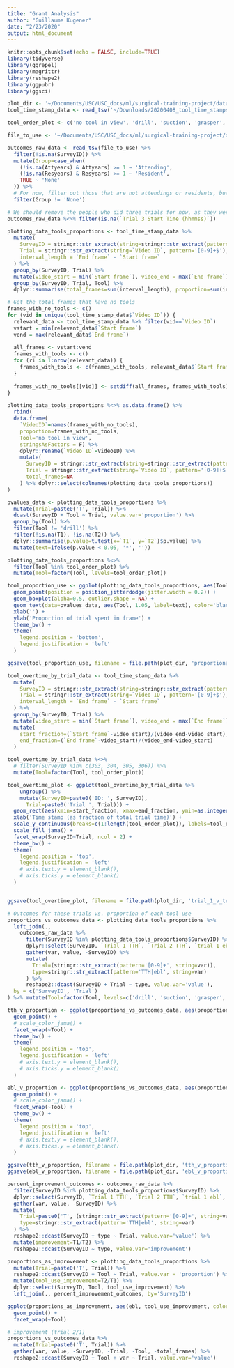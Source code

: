 ```yaml
---
title: "Grant Analysis"
author: "Guillaume Kugener"
date: "2/23/2020"
output: html_document
---
```


```r
knitr::opts_chunk$set(echo = FALSE, include=TRUE)
library(tidyverse)
library(ggrepel)
library(magrittr)
library(reshape2)
library(ggpubr)
library(ggsci)
```

```r
plot_dir <- '~/Documents/USC/USC_docs/ml/surgical-training-project/data/grant_application/'
tool_time_stamp_data <- read_tsv('~/Downloads/20200408_tool_time_stamps - Sheet1 .tsv')

tool_order_plot <- c('no tool in view', 'drill', 'suction', 'grasper', 'cottonoid', 'muscle')
```


```r
file_to_use <- '~/Documents/USC/USC_docs/ml/surgical-training-project/data/carotid_outcomes/data/UPDATED_Raw Data.xlsx - Sheet1.tsv'

outcomes_raw_data <- read_tsv(file_to_use) %>% 
  filter(!is.na(SurveyID)) %>%
  mutate(Group=case_when(
    (!is.na(Attyears) & Attyears) >= 1 ~ 'Attending',
    (!is.na(Resyears) & Resyears) >= 1 ~ 'Resident',
    TRUE ~ 'None'
  )) %>%
  # For now, filter out those that are not attendings or residents, but will want to come back to this later
  filter(Group != 'None')

# We should remove the people who did three trials for now, as they were not trained between trial 1 and 2 but trained between trials 2 and 3, so we will need to think about how to compare them to everyone else
outcomes_raw_data %<>% filter(is.na(`Trial 3 Start Time (hhmmss)`))
```


```r
plotting_data_tools_proportions <- tool_time_stamp_data %>%
  mutate(
    SurveyID = stringr::str_extract(string=stringr::str_extract(pattern='S[0-9]+', string=`Video ID`), pattern='[0-9]+'),
    Trial = stringr::str_extract(string=`Video ID`, pattern='[0-9]+$'),
    interval_length = `End frame` - `Start frame`
  ) %>%
  group_by(SurveyID, Trial) %>%
  mutate(video_start = min(`Start frame`), video_end = max(`End frame`)) %>%
  group_by(SurveyID, Trial, Tool) %>%
  dplyr::summarise(total_frames=sum(interval_length), proportion=sum(interval_length)/(video_end[1]-video_start[1]))
```

```r
# Get the total frames that have no tools
frames_with_no_tools <- c()
for (vid in unique(tool_time_stamp_data$`Video ID`)) {
  relevant_data <- tool_time_stamp_data %>% filter(vid==`Video ID`)
  vstart = min(relevant_data$`Start frame`)
  vend = max(relevant_data$`End frame`)
  
  all_frames <- vstart:vend
  frames_with_tools <- c()
  for (ri in 1:nrow(relevant_data)) {
    frames_with_tools <- c(frames_with_tools, relevant_data$`Start frame`[ri]:relevant_data$`End frame`[ri])
  }
  
  frames_with_no_tools[[vid]] <- setdiff(all_frames, frames_with_tools) %>% length(.)/length(all_frames)
}

plotting_data_tools_proportions %<>% as.data.frame() %>% 
  rbind(
  data.frame(
    `VideoID`=names(frames_with_no_tools), 
    proportion=frames_with_no_tools,
    Tool='no tool in view',
    stringsAsFactors = F) %>%
    dplyr::rename(`Video ID`=VideoID) %>%
    mutate(
      SurveyID = stringr::str_extract(string=stringr::str_extract(pattern='S[0-9]+', string=`Video ID`), pattern='[0-9]+'),
      Trial = stringr::str_extract(string=`Video ID`, pattern='[0-9]+$'),
      total_frames=NA
    ) %>% dplyr::select(colnames(plotting_data_tools_proportions))
)
```

```r
pvalues_data <- plotting_data_tools_proportions %>%
  mutate(Trial=paste0('T', Trial)) %>%
  dcast(SurveyID + Tool ~ Trial, value.var='proportion') %>%
  group_by(Tool) %>%
  filter(Tool != 'drill') %>%
  filter(!is.na(T1), !is.na(T2)) %>%
  dplyr::summarise(p.value=t.test(x=`T1`, y=`T2`)$p.value) %>%
  mutate(text=ifelse(p.value < 0.05, '*', ''))
```

```r
plotting_data_tools_proportions %<>% 
  filter(Tool %in% tool_order_plot) %>%
  mutate(Tool=factor(Tool, levels=tool_order_plot))

tool_proportion_use <- ggplot(plotting_data_tools_proportions, aes(Tool, proportion, color=Trial)) +
  geom_point(position = position_jitterdodge(jitter.width = 0.2)) +
  geom_boxplot(alpha=0.5, outlier.shape = NA) +
  geom_text(data=pvalues_data, aes(Tool, 1.05, label=text), color='black', size=6) +
  xlab('') +
  ylab('Proportion of trial spent in frame') +
  theme_bw() +
  theme(
    legend.position = 'bottom',
    legend.justification = 'left'
  )

ggsave(tool_proportion_use, filename = file.path(plot_dir, 'proportional_tool_use_t1_v_t2.pdf'), width = 10, height = 5, device='pdf')
```

```r
tool_overtime_by_trial_data <- tool_time_stamp_data %>%
  mutate(
    SurveyID = stringr::str_extract(string=stringr::str_extract(pattern='S[0-9]+', string=`Video ID`), pattern='[0-9]+'),
    Trial = stringr::str_extract(string=`Video ID`, pattern='[0-9]+$'),
    interval_length = `End frame` - `Start frame`
  ) %>%
  group_by(SurveyID, Trial) %>%
  mutate(video_start = min(`Start frame`), video_end = max(`End frame`)) %>%
  mutate(
    start_fraction=(`Start frame`-video_start)/(video_end-video_start),
    end_fraction=(`End frame`-video_start)/(video_end-video_start)
  )
```

```r
tool_overtime_by_trial_data %<>% 
  # filter(SurveyID %in% c(303, 304, 305, 306)) %>%
  mutate(Tool=factor(Tool, tool_order_plot))

tool_overtime_plot <- ggplot(tool_overtime_by_trial_data %>%
    ungroup() %>%
    mutate(SurveyID=paste0('ID: ', SurveyID),
      Trial=paste0('Trial ', Trial))) +
  geom_rect(aes(xmin=start_fraction, xmax=end_fraction, ymin=as.integer(Tool)-0.5, ymax=as.integer(Tool)+0.5, fill=Tool)) +
  xlab('Time stamp (as fraction of total trial time)') +
  scale_y_continuous(breaks=c(1:length(tool_order_plot)), labels=tool_order_plot) +
  scale_fill_jama() +
  facet_wrap(SurveyID~Trial, ncol = 2) +
  theme_bw() +
  theme(
    legend.position = 'top',
    legend.justification = 'left'
    # axis.text.y = element_blank(),
    # axis.ticks.y = element_blank()
  )


ggsave(tool_overtime_plot, filename = file.path(plot_dir, 'trial_1_v_trial_2_tool_appearence.pdf'), width = 10, height = 20, device = 'pdf')
```

```r
# Outcomes for these trials vs. proportion of each tool use
proportions_vs_outcomes_data <- plotting_data_tools_proportions %>%
  left_join(.,
    outcomes_raw_data %>% 
      filter(SurveyID %in% plotting_data_tools_proportions$SurveyID) %>%
      dplyr::select(SurveyID, `Trial 1 TTH`, `Trial 2 TTH`, `trial 1 ebl`, `trial 2  ebl`) %>%
      gather(var, value, -SurveyID) %>%
      mutate(
        Trial=(stringr::str_extract(pattern='[0-9]+', string=var)),
        type=stringr::str_extract(pattern='TTH|ebl', string=var)
      ) %>%
      reshape2::dcast(SurveyID + Trial ~ type, value.var='value'),
  by = c('SurveyID', 'Trial')
) %>% mutate(Tool=factor(Tool, levels=c('drill', 'suction', 'grasper', 'cottonoid', 'muscle', 'no tool in view')))

tth_v_proportion <- ggplot(proportions_vs_outcomes_data, aes(proportion, TTH, color=Trial)) +
  geom_point() +
  # scale_color_jama() +
  facet_wrap(~Tool) +
  theme_bw() +
  theme(
    legend.position = 'top',
    legend.justification = 'left'
    # axis.text.y = element_blank(),
    # axis.ticks.y = element_blank()
  )

ebl_v_proportion <- ggplot(proportions_vs_outcomes_data, aes(proportion, ebl, color=Trial)) +
  geom_point() +
  # scale_color_jama() +
  facet_wrap(~Tool) +
  theme_bw() +
  theme(
    legend.position = 'top',
    legend.justification = 'left'
    # axis.text.y = element_blank(),
    # axis.ticks.y = element_blank()
  )

ggsave(tth_v_proportion, filename = file.path(plot_dir, 'tth_v_proportion.pdf'), width = 7, height = 5, device='pdf')
ggsave(ebl_v_proportion, filename = file.path(plot_dir, 'ebl_v_proportion.pdf'), width = 7, height = 5, device='pdf')
```

```r
percent_improvement_outcomes <- outcomes_raw_data %>% 
  filter(SurveyID %in% plotting_data_tools_proportions$SurveyID) %>%
  dplyr::select(SurveyID, `Trial 1 TTH`, `Trial 2 TTH`, `trial 1 ebl`, `trial 2  ebl`) %>%
  gather(var, value, -SurveyID) %>%
  mutate(
    Trial=paste0('T', (stringr::str_extract(pattern='[0-9]+', string=var))),
    type=stringr::str_extract(pattern='TTH|ebl', string=var)
  ) %>%
  reshape2::dcast(SurveyID + type ~ Trial, value.var='value') %>%
  mutate(improvement=T1/T2) %>%
  reshape2::dcast(SurveyID ~ type, value.var='improvement')

proportions_as_improvement <- plotting_data_tools_proportions %>%
  mutate(Trial=paste0('T', Trial)) %>%
  reshape2::dcast(SurveyID + Tool ~ Trial, value.var = 'proportion') %>%
  mutate(tool_use_improvement=T2/T1) %>%
  dplyr::select(SurveyID, Tool, tool_use_improvement) %>%
  left_join(., percent_improvement_outcomes, by='SurveyID')

ggplot(proportions_as_improvement, aes(ebl, tool_use_improvement, color=Tool)) +
  geom_point() +
  facet_wrap(~Tool)

# improvement (trial 2/1)
proportions_vs_outcomes_data %>%
  mutate(Trial=paste0('T', Trial)) %>%
  gather(var, value, -SurveyID, -Trial, -Tool, -total_frames) %>%
  reshape2::dcast(SurveyID + Tool + var ~ Trial, value.var='value')
```






